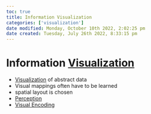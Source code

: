 ```yaml
---
toc: true
title: Information Visualization
categories: ['visualization']
date modified: Monday, October 10th 2022, 2:02:25 pm
date created: Tuesday, July 26th 2022, 8:33:15 pm
---
```


# Information [Visualization](visualization.qmd)
- [Visualization](visualization.qmd) of abstract data
- Visual mappings often have to be learned
- spatial layout is chosen
- [Perception](Perception.qmd)
- [Visual Encoding](Visual%20Encoding.qmd)



